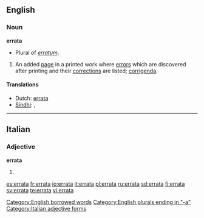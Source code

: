 ==English==

===Noun===
'''errata'''
* Plural of ''[[erratum]]''.

# An added [[page]] in a printed work where [[error]]s which are discovered after printing and their [[correction]]s are listed; [[corrigenda]].

====Translations====
* Dutch: [[errata#Dutch|errata]]
* [[Sindhi]]: {{SDchar|[[چُڪَنامو]]}} {{m}}, {{SDchar|[[ڀُلَنامو]]}} {{m}}

[[Category:English borrowed words]]
[[Category:English plurals ending in "-a"]]

----

==Italian==

===Adjective===
'''errata''' {{s}}

# {{feminine of|errato#Adjective|errato}}

[[Category:Italian adjective forms]]

[[es:errata]]
[[fr:errata]]
[[io:errata]]
[[it:errata]]
[[pl:errata]]
[[ru:errata]]
[[sd:errata]]
[[fi:errata]]
[[sv:errata]]
[[te:errata]]
[[vi:errata]]